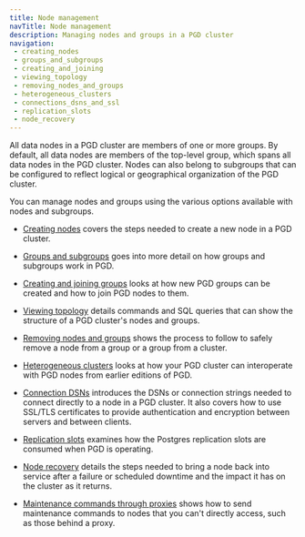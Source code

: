 ```yaml
---
title: Node management
navTitle: Node management
description: Managing nodes and groups in a PGD cluster
navigation:
 - creating_nodes
 - groups_and_subgroups
 - creating_and_joining
 - viewing_topology
 - removing_nodes_and_groups
 - heterogeneous_clusters
 - connections_dsns_and_ssl
 - replication_slots
 - node_recovery
---
```



All data nodes in a PGD cluster are members of one or more groups. By default, 
all data nodes are members of the top-level group, which spans all data nodes
in the PGD cluster. Nodes can also belong to subgroups that can be configured to
reflect logical or geographical organization of the PGD cluster.

You can manage nodes and groups using the various options available
with nodes and subgroups.

* [Creating nodes](creating_nodes) covers the steps needed to create a new node
  in a PGD cluster. 

* [Groups and subgroups](groups_and_subgroups) goes into more detail on how
  groups and subgroups work in PGD.

* [Creating and joining groups](creating_and_joining) looks at how new PGD
  groups can be created and how to join PGD nodes to them.

* [Viewing topology](viewing_topology) details commands and SQL queries that can
  show the structure of a PGD cluster's nodes and groups.

* [Removing nodes and groups](removing_nodes_and_groups) shows the process to
  follow to safely remove a node from a group or a group from a cluster.

* [Heterogeneous clusters](heterogeneous_clusters) looks at how your PGD cluster
  can interoperate with PGD nodes from earlier editions of PGD.

* [Connection DSNs](connections_dsns_and_ssl) introduces the DSNs or connection
  strings needed to connect directly to a node in a PGD cluster. It also covers
  how to use SSL/TLS certificates to provide authentication and encryption
  between servers and between clients. 

* [Replication slots](replication_slots) examines how the Postgres replication
  slots are consumed when PGD is operating.

* [Node recovery](node_recovery) details the steps needed to bring a node back
  into service after a failure or scheduled downtime and the impact it has on
  the cluster as it returns.

* [Maintenance commands through proxies](maintainance_with_proxies) shows how to send maintenance commands to 
  nodes that you can't directly access, such as those behind a proxy.
